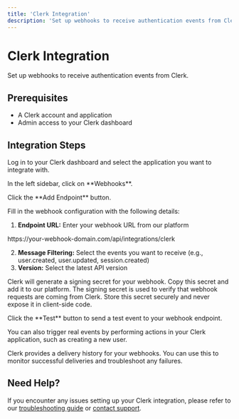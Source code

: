 ```yaml
---
title: 'Clerk Integration'
description: 'Set up webhooks to receive authentication events from Clerk'
---
```



# Clerk Integration

Set up webhooks to receive authentication events from Clerk.

## Prerequisites

- A Clerk account and application
- Admin access to your Clerk dashboard

## Integration Steps

<IntegrationStep number={1} title="Access the Clerk Dashboard">
  Log in to your Clerk dashboard and select the application you want to integrate with.
  
  <Screenshot 
    src="/images/integrations/clerk/dashboard.png" 
    alt="Clerk Dashboard" 
    caption="Clerk application dashboard" 
  />
</IntegrationStep>

<IntegrationStep number={2} title="Navigate to Webhooks" isImportant={true}>
  In the left sidebar, click on **Webhooks**.
  
  <Screenshot 
    src="/images/integrations/clerk/webhooks-nav.png" 
    alt="Clerk Webhooks" 
    caption="Navigate to Webhooks in the sidebar" 
  />
</IntegrationStep>

<IntegrationStep number={3} title="Add Endpoint">
  Click the **Add Endpoint** button.
  
  <Screenshot 
    src="/images/integrations/clerk/add-endpoint.png" 
    alt="Add Endpoint" 
    caption="Add a new webhook endpoint" 
  />
</IntegrationStep>

<IntegrationStep number={4} title="Configure Webhook Settings" isImportant={true}>
  Fill in the webhook configuration with the following details:

  1. **Endpoint URL:** Enter your webhook URL from our platform
  
  <CodeSnippet>
    https://your-webhook-domain.com/api/integrations/clerk
  </CodeSnippet>
  
  2. **Message Filtering:** Select the events you want to receive (e.g., user.created, user.updated, session.created)
  3. **Version:** Select the latest API version
  
  <Screenshot 
    src="/images/integrations/clerk/webhook-config.png" 
    alt="Webhook configuration" 
    caption="Configure your webhook settings" 
  />
</IntegrationStep>

<IntegrationStep number={5} title="Set Up Signing Secret" isImportant={true}>
  Clerk will generate a signing secret for your webhook. Copy this secret and add it to our platform.
  
  <ImportantNote>
    The signing secret is used to verify that webhook requests are coming from Clerk. Store this secret securely and never expose it in client-side code.
  </ImportantNote>
  
  <Screenshot 
    src="/images/integrations/clerk/signing-secret.png" 
    alt="Signing Secret" 
    caption="Copy the signing secret for verification" 
  />
</IntegrationStep>

<IntegrationStep number={6} title="Test the Integration">
  Click the **Test** button to send a test event to your webhook endpoint.
  
  You can also trigger real events by performing actions in your Clerk application, such as creating a new user.
  
  <Screenshot 
    src="/images/integrations/clerk/test-webhook.png" 
    alt="Test Webhook" 
    caption="Test your webhook integration" 
  />
</IntegrationStep>

<IntegrationStep number={7} title="Monitor Webhook Deliveries">
  Clerk provides a delivery history for your webhooks. You can use this to monitor successful deliveries and troubleshoot any failures.
  
  <Screenshot 
    src="/images/integrations/clerk/webhook-deliveries.png" 
    alt="Webhook Deliveries" 
    caption="Monitor webhook delivery history" 
  />
</IntegrationStep>

## Need Help?

If you encounter any issues setting up your Clerk integration, please refer to our [troubleshooting guide](/docs/troubleshooting) or [contact support](mailto:support@hookflo.dev).
